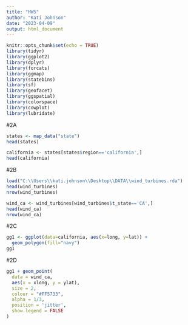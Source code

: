 ---
title: "HW5"
author: "Kati Johnson"
date: "2023-04-09"
output: html_document
---
```{r libraries, include=FALSE}
knitr::opts_chunk$set(echo = TRUE)
library(tidyr)
library(ggplot2)
library(dplyr)
library(forcats)
library(ggmap)
library(statebins)
library(sf)
library(geofacet)
library(ggspatial)
library(colorspace)
library(cowplot)
library(lubridate)
```

#2A
``` {r filtering}
states <- map_data("state")
head(states)

california <- states[states$region=='california',]
head(california)
```

#2B
``` {r more filtering}
load("C:\\Users\\kati.johnson\\Desktop\\DATA\\wind_turbines.rda")
head(wind_turbines)
nrow(wind_turbines)

wind_ca <- wind_turbines[wind_turbines$t_state=='CA',]
head(wind_ca)
nrow(wind_ca)
```

#2C
``` {r plot1}
gg1 <- ggplot(data=california, aes(x=long, y=lat)) +
  geom_polygon(fill="navy")
gg1
```

#2D
``` {r plot2}
gg1 + geom_point(
  data = wind_ca,
  aes(x = xlong, y = ylat),
  size = 2,
  colour = "#FF5733",
  alpha = 1/3,
  position = 'jitter',
  show.legend = FALSE
) 

```
